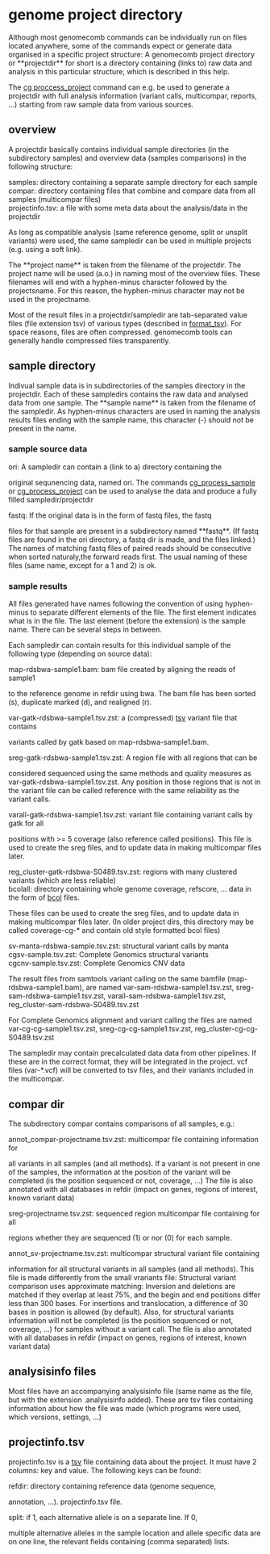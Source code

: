 = genome project directory =

Although most genomecomb commands can be individually run on files located
anywhere, some of the commands expect or generate data organised in a specific
project structure: A genomecomb project directory or **projectdir** for short
is a directory containing (links to) raw data and analysis in this 
particular structure, which is described in this help.

The [[cg_process_project|cg proccess_project]] command can e.g. be used
to generate a projectdir with full analysis information (variant calls, 
multicompar, reports, ...) starting from raw sample data from various sources.

== overview ==
A projectdir basically contains individual sample directories (in the
subdirectory samples) and overview data (samples comparisons) in the following structure:
; samples: directory containing a separate sample directory for each sample
; compar: directory containing files that combine and compare data from all samples (multicompar files)
; projectinfo.tsv: a file with some meta data about the analysis/data in the projectdir
As long as compatible analysis (same reference genome, split or unsplit
variants) were used, the same sampledir can be used in multiple
projects (e.g. using a soft link).

The **project name** is taken from the filename of the projectdir. The
project name will be used (a.o.) in naming most of the overview files.
These filenames will end with a hyphen-minus character followed by the
projectsname. For this reason, the hyphen-minus character may not be used
in the projectname.

Most of the result files in a projectdir/sampledir are tab-separated value
files (file extension tsv) of various types (described in [[format_tsv]]).
For space reasons, files are often compressed. genomecomb tools can generally
handle compressed files transparently.

== sample directory ==
Indivual sample data is in subdirectories of the samples directory in the
projectdir. Each of these sampledirs contains the raw data and analysed
data from one sample. The **sample name** is taken from the filename of
the sampledir. As hyphen-minus characters are used in naming the analysis
results files ending with the sample name, this character (-) should not be
present in the name.

=== sample source data ===
;ori: A sampledir can contain a (link to a) directory containing the
original sequnencing data, named ori. The commands [[cg_process_sample]]
or [[cg_process_project]] can be used to analyse the data and produce a
fully filled sampledir/projectdir

;fastq: If the original data is in the form of fastq files, the fastq
files for that sample are present in a subdirectory named **fastq**. (If
fastq files are found in the ori directory, a fastq dir is made, and the
files linked.)
The names of matching fastq files of paired reads should be consecutive
when sorted naturaly,the forward reads first. The usual naming of these
files (same name, except for a 1 and 2) is ok. 

=== sample results ===
All files generated have names following the convention of using hyphen-minus
to separate different elements of the file. The first element indicates
what is in the file. The last element (before the extension) is the sample
name. There can be several steps in between.

Each sampledir can contain results for this individual sample of the following 
type (depending on source data):
; map-rdsbwa-sample1.bam: bam file created by aligning the reads of sample1
to the reference genome in refdir using bwa. The bam file has been sorted
(s), duplicate marked (d), and realigned (r).
; var-gatk-rdsbwa-sample1.tsv.zst: a (compressed) [[format_tsv|tsv]] variant file that contains
variants called by gatk based on map-rdsbwa-sample1.bam. 
; sreg-gatk-rdsbwa-sample1.tsv.zst: A region file with all regions that can be
considered sequenced using the same methods and quality measures as
var-gatk-rdsbwa-sample1.tsv.zst. Any position in those regions that is not in
the variant file can be called reference with the same reliability as the
variant calls.
; varall-gatk-rdsbwa-sample1.tsv.zst: variant file containing variant calls by gatk for all
positions with >= 5 coverage (also reference called positions). This file
is used to create the sreg files, and to update data in making multicompar 
files later.
; reg_cluster-gatk-rdsbwa-S0489.tsv.zst: regions with many clustered variants (which are less reliable)
; bcolall: directory containing whole genome coverage, refscore, ... data in the form of [[bcol]] files.
These files can be used to create the sreg files, and to update data in making multicompar 
files later. (In older project dirs, this directory may be called
coverage-cg-* and contain old style formatted bcol files)
; sv-manta-rdsbwa-sample.tsv.zst: structural variant calls by manta
; cgsv-sample.tsv.zst: Complete Genomics structural variants
; cgcnv-sample.tsv.zst: Complete Genomics CNV data

The result files from samtools variant calling on the same bamfile
(map-rdsbwa-sample1.bam), are named var-sam-rdsbwa-sample1.tsv.zst,
sreg-sam-rdsbwa-sample1.tsv.zst, varall-sam-rdsbwa-sample1.tsv.zst,
reg_cluster-sam-rdsbwa-S0489.tsv.zst

For Complete Genomics alignment and variant calling the files
are named var-cg-cg-sample1.tsv.zst,
sreg-cg-cg-sample1.tsv.zst, reg_cluster-cg-cg-S0489.tsv.zst

The sampledir may contain precalculated data data from other pipelines.
If these are in the correct format, they will be integrated in the
project. vcf files (var-*.vcf) will be converted to tsv files, and their
variants included in the multicompar.

== compar dir ==
The subdirectory compar contains comparisons of all samples, e.g.:

; annot_compar-projectname.tsv.zst: multicompar file containing information for
all variants in all samples (and all methods). If a variant is not present
in one of the samples, the information at the position of the variant will
be completed (is the position sequenced or not, coverage, ...) The file is
also annotated with all databases in refdir (impact on genes, regions of
interest, known variant data)
; sreg-projectname.tsv.zst: sequenced region multicompar file containing for all
regions whether they are sequenced (1) or nor (0) for each sample.
; annot_sv-projectname.tsv.zst: multicompar structural variant file containing
information for all structural variants in all samples (and all methods).
This file is made differently from the small vrariants file: Structural
variant comparison uses approximate matching: Inversion and deletions are
matched if they overlap at least 75%, and the begin and end positions
differ less than 300 bases. For insertions and translocation, a difference
of 30 bases in position is allowed (by default).
Also, for structural variants information will not be completed (is the
position sequenced or not, coverage, ...) for samples without a variant
call. The file is also annotated with all databases in refdir (impact on
genes, regions of interest, known variant data)

== analysisinfo files ==
Most files have an accompanying analysisinfo file (same name as the file,
but with the extension .analysisinfo added). These are tsv files containing
information about how the file was made (which programs were used, which
versions, settings, ...)

== projectinfo.tsv ==
projectinfo.tsv is a [[tsv]] file containing data about the project.
It must have 2 columns: key and value. The following keys can be found:

; refdir: directory containing reference data (genome sequence,
annotation, ...). projectinfo.tsv file.
; split: if 1, each alternative allele is on a separate line. If 0,
multiple alternative alleles in the sample location and allele specific data 
are on one line, the relevant fields containing (comma separated) lists.
